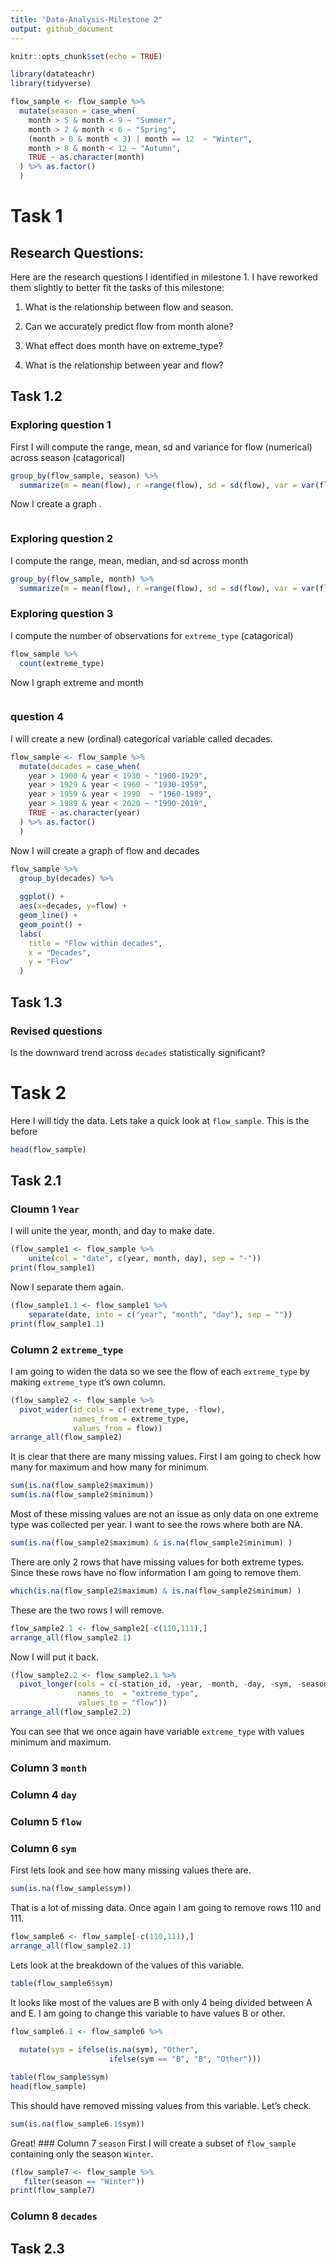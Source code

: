 ```yaml
---
title: "Data-Analysis-Milestone 2"
output: github_document
---
```


```r
knitr::opts_chunk$set(echo = TRUE)
```

```r
library(datateachr)
library(tidyverse)
```

```r

flow_sample <- flow_sample %>% 
  mutate(season = case_when(
    month > 5 & month < 9 ~ "Summer",
    month > 2 & month < 6 ~ "Spring",
    (month > 0 & month < 3) | month == 12  ~ "Winter",
    month > 8 & month < 12 ~ "Autumn",
    TRUE ~ as.character(month)
  ) %>% as.factor()
  )

```

# Task 1

## Research Questions:

Here are the research questions I identified in milestone 1. I have reworked them slightly to better fit the tasks of this milestone:

1) What is the relationship between flow and season.

2) Can we accurately predict flow from month alone? 

3) What effect does month have on extreme_type?

4) What is the relationship between year and flow?

## Task 1.2

### Exploring question 1

First I will compute the range, mean, sd and variance for flow (numerical) across season (catagorical)
```r
group_by(flow_sample, season) %>%
  summarize(m = mean(flow), r =range(flow), sd = sd(flow), var = var(flow))
```
Now I create a graph .
```r

```
### Exploring question 2

I compute the range, mean, median, and sd across month
```r
group_by(flow_sample, month) %>%
  summarize(m = mean(flow), r =range(flow), sd = sd(flow), var = var(flow))
```

### Exploring question 3
I compute the number of observations for `extreme_type` (catagorical)
```r
flow_sample %>%
  count(extreme_type)
```
Now I graph extreme and month
```r

```



### question 4
I will create a new (ordinal) categorical variable called decades. 

```r

flow_sample <- flow_sample %>% 
  mutate(decades = case_when(
    year > 1900 & year < 1930 ~ "1900-1929",
    year > 1929 & year < 1960 ~ "1930-1959",
    year > 1959 & year < 1990  ~ "1960-1989",
    year > 1989 & year < 2020 ~ "1990-2019",
    TRUE ~ as.character(year)
  ) %>% as.factor()
  )

```

Now I will create a graph of flow and decades

```r
flow_sample %>% 
  group_by(decades) %>% 
   
  ggplot() +
  aes(x=decades, y=flow) +
  geom_line() +
  geom_point() +
  labs(
    title = "Flow within decades",
    x = "Decades",
    y = "Flow"
  )  
```

## Task 1.3

### Revised questions

Is the downward trend across `decades` statistically significant?




# Task 2
Here I will tidy the data. Lets take a quick look at `flow_sample`. This is the before 
```r
head(flow_sample)
```

## Task 2.1

### Cloumn 1 `Year`

I will unite the year, month, and day to make date.

```r
(flow_sample1 <- flow_sample %>%
    unite(col = "date", c(year, month, day), sep = "-"))
print(flow_sample1)
```
Now I separate them again.

```r
(flow_sample1.1 <- flow_sample1 %>%
    separate(date, into = c("year", "month", "day"), sep = ""))
print(flow_sample1.1)
```

### Column 2 `extreme_type`

I am going to widen the data so we see the flow of each `extreme_type` by  making `extreme_type` it's own column.
```r
(flow_sample2 <- flow_sample %>%
  pivot_wider(id_cols = c(-extreme_type, -flow),
              names_from = extreme_type,
              values_from = flow))
arrange_all(flow_sample2)
```
It is clear that there are many missing values. First I am going to check how many for maximum and how many for minimum.

```r
sum(is.na(flow_sample2$maximum))
sum(is.na(flow_sample2$minimum))
```
Most of these missing values are not an issue as only data on one extreme type was collected per year. I want to see the rows where both are NA.

```r
sum(is.na(flow_sample2$maximum) & is.na(flow_sample2$minimum) )

```
There are only 2 rows that have missing values for both extreme types. Since these rows have no flow information I am going to remove them. 

```r
which(is.na(flow_sample2$maximum) & is.na(flow_sample2$minimum) )

```
These are the two rows I will remove.

```r
flow_sample2.1 <- flow_sample2[-c(110,111),]
arrange_all(flow_sample2.1)
```
Now I will put it back. 

```r
(flow_sample2.2 <- flow_sample2.1 %>% 
  pivot_longer(cols = c(-station_id, -year, -month, -day, -sym, -season, -decades ), 
               names_to  = "extreme_type", 
               values_to = "flow"))
arrange_all(flow_sample2.2)
```
You can see that we once again have variable `extreme_type` with values minimum and maximum.

### Column 3 `month`
### Column 4 `day`
### Column 5 `flow`
### Column 6 `sym`
First lets look and see how many missing values there are.
```r
sum(is.na(flow_sample$sym))
```
That is a lot of missing data. Once again I am going to remove rows 110 and 111.

```r
flow_sample6 <- flow_sample[-c(110,111),]
arrange_all(flow_sample2.1)
```

Lets look at the breakdown of the values of this variable. 

```r
table(flow_sample6$sym)
```
It looks like most of the values are B with only 4 being divided between A and E. I am going to change this variable to have values B or other.
```r
flow_sample6.1 <- flow_sample6 %>% 
  
  mutate(sym = ifelse(is.na(sym), "Other",
                      ifelse(sym == "B", "B", "Other")))

table(flow_sample$sym)
head(flow_sample)

```
This should have removed missing values from this variable. Let's check.

```r
sum(is.na(flow_sample6.1$sym))
```
Great! 
### Column 7 `season`
First I will create a subset of `flow_sample`
containing only the season `Winter`.

```r
(flow_sample7 <- flow_sample %>%
   filter(season == "Winter"))
print(flow_sample7)
```

### Column 8 `decades`

## Task 2.3

